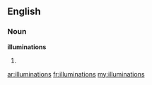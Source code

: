 ==English==

===Noun===
'''illuminations'''

# {{plural of|[[illumination]]}}

[[ar:illuminations]]
[[fr:illuminations]]
[[my:illuminations]]
